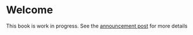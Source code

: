 # Welcome {.unnumbered} 

This book is work in progress. 
See
the [announcement
post](https://blog.schochastics.net/posts/2024-04-04_announcing-r4sna/) for more details